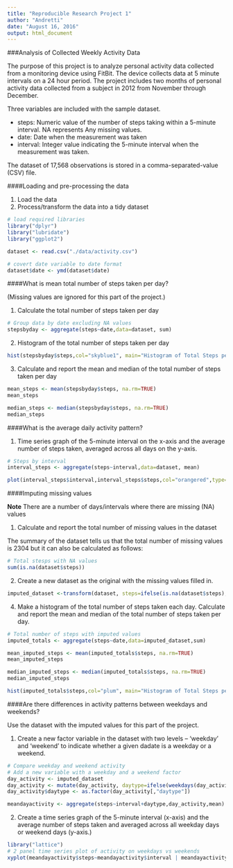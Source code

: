 ```yaml
---
title: "Reproducible Research Project 1"
author: "Andretti"
date: "August 16, 2016"
output: html_document
---
```


###Analysis of Collected Weekly Activity Data

The purpose of this project is to analyze personal activity data collected from a monitoring device using FitBit.  The device collects data at 5 minute intervals on a 24 hour period.  The project includes two months of personal activity data collected from a subject in 2012 from November through December.  

Three variables are included with the sample dataset.

- steps: Numeric value of the number of steps taking within a 5-minute interval.  NA represents Any missing values.
- date: Date when the measurement was taken
- interval: Integer value indicating the 5-minute interval when the measurement was taken.

The dataset of 17,568 observations is stored in a comma-separated-value (CSV) file.  
  
####Loading and pre-processing the data

1. Load the data
2. Process/transform the data into a tidy dataset

```r
# load required libraries
library("dplyr")
library("lubridate")
library("ggplot2")
```
```r
dataset <- read.csv("./data/activity.csv")

# covert date variable to date format
dataset$date <- ymd(dataset$date)
```

####What is mean total number of steps taken per day?

(Missing values are ignored for this part of the project.)

1. Calculate the total number of steps taken per day

```r
# Group data by date excluding NA values
stepsbyday <- aggregate(steps~date,data=dataset, sum)
```

2. Histogram of the total number of steps taken per day

```r
hist(stepsbyday$steps,col="skyblue1", main="Histogram of Total Steps per Day (NAs Excluded)", xlab="Steps per Day", breaks=seq(from=0,to=25000,by=1000))
```

3. Calculate and report the mean and median of the total number of steps taken per day
```r
mean_steps <- mean(stepsbyday$steps, na.rm=TRUE)
mean_steps

median_steps <- median(stepsbyday$steps, na.rm=TRUE)
median_steps
```

####What is the average daily activity pattern?

1. Time series graph of the 5-minute interval on the x-axis and the average number of steps taken, averaged across all days on the y-axis.

```r
# Steps by interval
interval_steps <- aggregate(steps~interval,data=dataset, mean)

plot(interval_steps$interval,interval_steps$steps,col="orangered",type="l", lwd=2,  main="Average Number of Steps per Day by Interval (NAs Excluded)", xlab="Time Interval", ylab="Average Number of Steps")
```

####Imputing missing values

**Note** There are a number of days/intervals where there are missing (NA) values

1. Calculate and report the total number of missing values in the dataset

The summary of the dataset tells us that the total number of missing values is 2304 but it can also be calculated as follows:

```r
# Total stesps with NA values
sum(is.na(dataset$steps))
```

2. Create a new dataset as the original with the missing values filled in.

```r
imputed_dataset <-transform(dataset, steps=ifelse(is.na(dataset$steps), interval_steps$steps[match(dataset$interval, interval_steps$interval)], dataset$steps))
```

4. Make a histogram of the total number of steps taken each day.  Calculate and report the mean and median of the total number of steps taken per day.

```r
# Total number of steps with imputed values
imputed_totals <- aggregate(steps~date,data=imputed_dataset,sum)

mean_imputed_steps <- mean(imputed_totals$steps, na.rm=TRUE)
mean_imputed_steps

median_imputed_steps <- median(imputed_totals$steps, na.rm=TRUE)
median_imputed_steps

hist(imputed_totals$steps,col="plum", main="Histogram of Total Steps per Day with Imputed Missing Values", xlab="Steps per Day", breaks=seq(from=0,to=25000,by=1000))
```

####Are there differences in activity patterns between weekdays and weekends?

Use the dataset with the imputed values for this part of the project.

1. Create a new factor variable in the dataset with two levels -- 'weekday' and 'weekend' to indicate whether a given dadate is a weekday or a weekend.

```r
# Compare weekday and weekend activity
# Add a new variable with a weekday and a weekend factor
day_activity <- imputed_dataset
day_activity <- mutate(day_activity, daytype=ifelse(weekdays(day_activity$date,abbreviate = F) %in% c('Saturday','Sunday'),"weekend","weekday"))
day_activity$daytype <- as.factor(day_activity[,"daytype"])

meandayactivity <- aggregate(steps~interval+daytype,day_activity,mean)
```

2. Create a time series graph of the 5-minute interval (x-axis) and the average number of steps taken and averaged across all weekday days or weekend days (y-axis.)

```r
library("lattice")
# 2 panel time series plot of activity on weekdays vs weekends
xyplot(meandayactivity$steps~meandayactivity$interval | meandayactivity$daytype,layout=c(1,2),type="l",xlab="Activity Interval", ylab="Average Number of Steps", main="Time Series Average Steps by 5-Minute Intervals")
```
